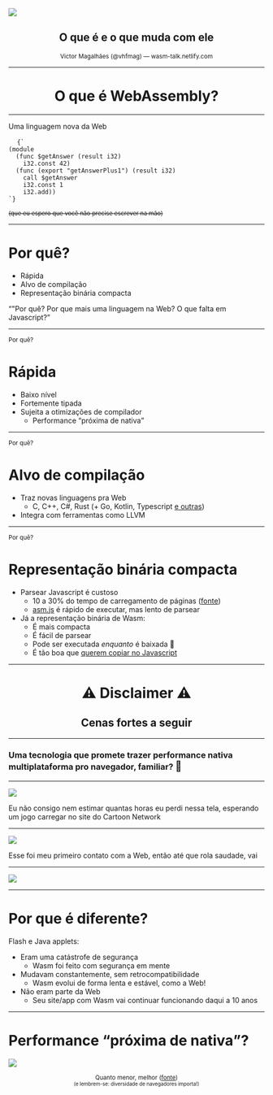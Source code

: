 

<Head>
  <title>WebAssembly – o que é e o que muda com ele</title>

<link rel="canonical" href="http://wasm-talk.netlify.com" />

  <meta name="twitter:card" content="summary_large_image" />
  <meta name="twitter:site" content="@vhfmag" />
  <meta
    property="twitter:image"
    content="https://wasm-talk.netlify.com/assets/card.png"
  />

<meta
  property="og:image"
  content="https://wasm-talk.netlify.com/assets/card.png"
/>
</Head>

<Head>
  <script type="text/javascript">{`
    var _paq = window._paq || [];
    /* tracker methods like "setCustomDimension" should be called before "trackPageView" */
    _paq.push(['trackPageView']);
    _paq.push(['enableLinkTracking']);
    (function() {
      var u="https://yuno.victormagalhaes.codes/matomo/";
      _paq.push(['setTrackerUrl', u+'matomo.php']);
      _paq.push(['setSiteId', '2']);
      var d=document, g=d.createElement('script'), s=d.getElementsByTagName('script')[0];
      g.type='text/javascript'; g.async=true; g.defer=true; g.src=u+'matomo.js'; s.parentNode.insertBefore(g,s);
    })();
  `}</script>
</Head>

![](./assets/images/web-assembly-logo.svg)

<center>

## O que é e o que muda com ele

<p><small>Victor Magalhães (@vhfmag) — wasm-talk.netlify.com</small></p>

</center>

---


<center>

# O que é WebAssembly?

</center>

---

Uma linguagem nova da Web

<pre>
  <code>{`
(module
  (func $getAnswer (result i32)
    i32.const 42)
  (func (export "getAnswerPlus1") (result i32)
    call $getAnswer
    i32.const 1
    i32.add))
`}</code>
</pre>

<Appear>
  <p>
    <small>
      <strike>(que eu espero que você não precise escrever na mão)</strike>
    </small>
  </p>
</Appear>

---

# Por quê?

- Rápida
- Alvo de compilação
- Representação binária compacta

<Notes>
  <q>"Por quê? Por que mais uma linguagem na Web? O que falta em Javascript?</q>
</Notes>

---

<small>Por quê?</small>

# Rápida

- Baixo nível
- Fortemente tipada
- Sujeita a otimizações de compilador
  - Performance <q>próxima de nativa</q>

---

<small>Por quê?</small>

# Alvo de compilação

- Traz novas linguagens pra Web
  - C, C++, C#, Rust (+ Go, Kotlin, Typescript [e outras](https://github.com/appcypher/awesome-wasm-langs))
- Integra com ferramentas como LLVM

---

<small>Por quê?</small>

# Representação binária compacta

- Parsear Javascript é custoso
  - 10 a 30% do tempo de carregamento de páginas ([fonte](https://medium.com/@addyosmani/the-cost-of-javascript-in-2018-7d8950fbb5d4))
  - [asm.js](https://asmjs.org/) é rápido de executar, mas lento de parsear
- Já a representação binária de Wasm:
  - É mais compacta
  - É fácil de parsear
  - Pode ser executada _enquanto_ é baixada 🤯
  - É tão boa que [querem copiar no Javascript](https://github.com/tc39/proposal-binary-ast#faq)

---


<center>

# ⚠ Disclaimer ⚠

## Cenas fortes a seguir

</center>

---

### Uma tecnologia que promete trazer performance nativa multiplataforma pro navegador, familiar? <big>🤔</big>

---

![](./assets/images/shockwave.gif)

<Notes>
  Eu não consigo nem estimar quantas horas eu perdi nessa tela, esperando um
  jogo carregar no site do Cartoon Network
</Notes>

---

![](./assets/images/java-applet.jpg)

<Notes>
  Esse foi meu primeiro contato com a Web, então até que rola saudade, vai
</Notes>

---

![](./assets/images/unsupported-plugin.png)

---

# Por que é diferente?

Flash e Java applets:

- Eram uma catástrofe de segurança
  - Wasm foi feito com segurança em mente
- Mudavam constantemente, sem retrocompatibilidade
  - Wasm evolui de forma lenta e estável, como a Web!
- Não eram parte da Web
  - Seu site/app com Wasm vai continuar funcionando daqui a 10 anos

---

# Performance <q>próxima de nativa</q>?

![](./assets/images/benchmark-wasm-native.png)

<center>
  <small>
    Quanto menor, melhor (<a href="https://arxiv.org/abs/1901.09056">fonte</a>)
    <br />
    <small>(e lembrem-se: diversidade de navegadores importa!)</small>
  </small>
</center>
